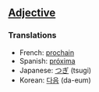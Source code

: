 ==[[Adjective]]==

===Translations===

*French: [[prochain]]
*Spanish: [[próxima]]
*Japanese: [[つぎ]] (tsugi)
*Korean: [[다음]] (da-eum)